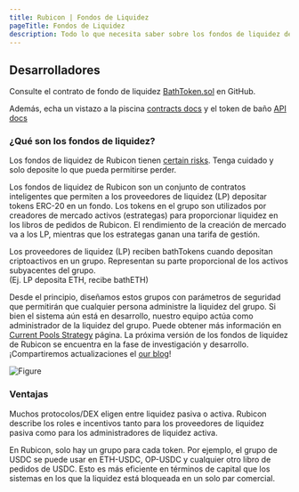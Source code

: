 ```yaml
---
title: Rubicon | Fondos de Liquidez
pageTitle: Fondos de Liquidez
description: Todo lo que necesita saber sobre los fondos de liquidez de Rubicon
---
```


## Desarrolladores

Consulte el contrato de fondo de liquidez [BathToken.sol](https://github.com/RubiconDeFi/rubicon-protocol-v1/blob/master/contracts/rubiconPools/BathToken.sol) en GitHub.

Además, echa un vistazo a la piscina [contracts docs](/docs/protocol/rubicon-pools/rubicon-pools) y el token de baño [API docs](/docs/api/subgraphs/bathtoken-api)

### ¿Qué son los fondos de liquidez?

Los fondos de liquidez de Rubicon tienen [certain risks](/docs/protocol/rubicon-pools/risks). Tenga cuidado y solo deposite lo que pueda permitirse perder.

Los fondos de liquidez de Rubicon son un conjunto de contratos inteligentes que permiten a los proveedores de liquidez (LP) depositar tokens ERC-20 en un fondo. Los tokens en el grupo son utilizados por creadores de mercado activos (estrategas) para proporcionar liquidez en los libros de pedidos de Rubicon. El rendimiento de la creación de mercado va a los LP, mientras que los estrategas ganan una tarifa de gestión.

Los proveedores de liquidez (LP) reciben bathTokens cuando depositan criptoactivos en un grupo. Representan su parte proporcional de los activos subyacentes del grupo.\
(Ej. LP deposita ETH, recibe bathETH)

Desde el principio, diseñamos estos grupos con parámetros de seguridad que permitirán que cualquier persona administre la liquidez del grupo. Si bien el sistema aún está en desarrollo, nuestro equipo actúa como administrador de la liquidez del grupo. Puede obtener más información en [Current Pools Strategy](/docs/guides/liquidity-pools/current-pools-strategy) página. La próxima versión de los fondos de liquidez de Rubicon se encuentra en la fase de investigación y desarrollo. ¡Compartiremos actualizaciones el [our blog](https://mirror.xyz/rubicon.eth)!

![Figure](/assets/image(3).png)

### Ventajas

Muchos protocolos/DEX eligen entre liquidez pasiva o activa. Rubicon describe los roles e incentivos tanto para los proveedores de liquidez pasiva como para los administradores de liquidez activa.

En Rubicon, solo hay un grupo para cada token. Por ejemplo, el grupo de USDC se puede usar en ETH-USDC, OP-USDC y cualquier otro libro de pedidos de USDC. Esto es más eficiente en términos de capital que los sistemas en los que la liquidez está bloqueada en un solo par comercial.